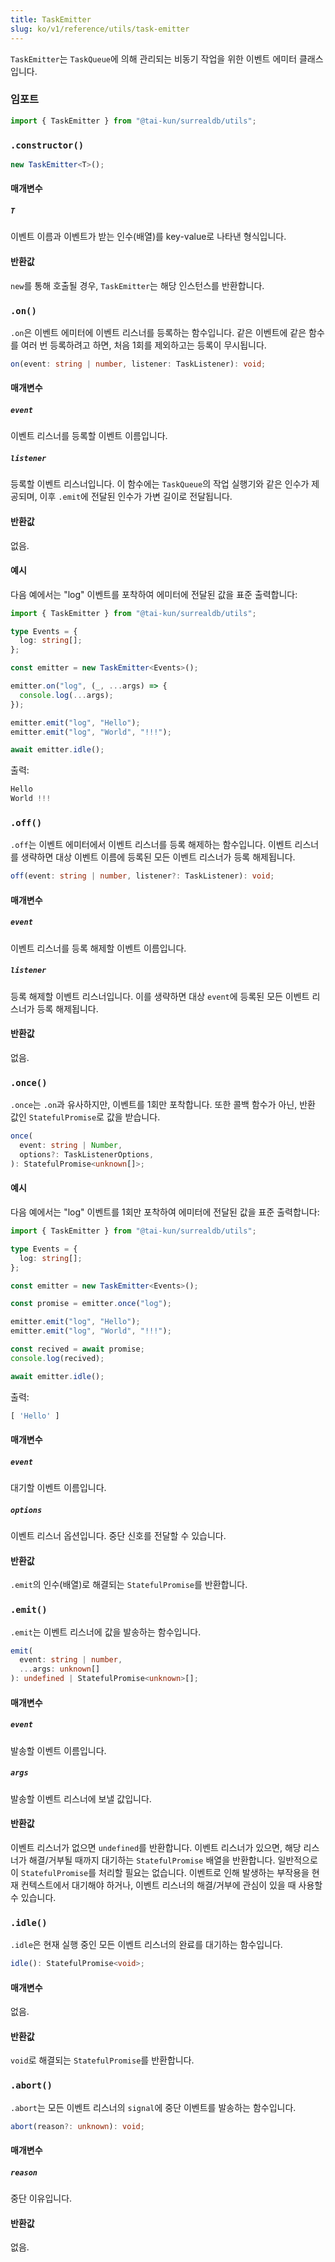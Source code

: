 ```yaml
---
title: TaskEmitter
slug: ko/v1/reference/utils/task-emitter
---
```



`TaskEmitter`는 `TaskQueue`에 의해 관리되는 비동기 작업을 위한 이벤트 에미터 클래스입니다.

### 임포트

```ts
import { TaskEmitter } from "@tai-kun/surrealdb/utils";
```

### `.constructor()`

```ts
new TaskEmitter<T>();
```

#### 매개변수

##### `T`

이벤트 이름과 이벤트가 받는 인수(배열)를 key-value로 나타낸 형식입니다.

#### 반환값

`new`를 통해 호출될 경우, `TaskEmitter`는 해당 인스턴스를 반환합니다.

### `.on()` <Badge variant="instance" /><Badge variant="method" />

`.on`은 이벤트 에미터에 이벤트 리스너를 등록하는 함수입니다. 같은 이벤트에 같은 함수를 여러 번 등록하려고 하면, 처음 1회를 제외하고는 등록이 무시됩니다.

```ts
on(event: string | number, listener: TaskListener): void;
```

#### 매개변수

##### `event`

이벤트 리스너를 등록할 이벤트 이름입니다.

##### `listener`

등록할 이벤트 리스너입니다. 이 함수에는 `TaskQueue`의 작업 실행기와 같은 인수가 제공되며, 이후 `.emit`에 전달된 인수가 가변 길이로 전달됩니다.

#### 반환값

없음.

#### 예시

다음 예에서는 "log" 이벤트를 포착하여 에미터에 전달된 값을 표준 출력합니다:

```ts
import { TaskEmitter } from "@tai-kun/surrealdb/utils";

type Events = {
  log: string[];
};

const emitter = new TaskEmitter<Events>();

emitter.on("log", (_, ...args) => {
  console.log(...args);
});

emitter.emit("log", "Hello");
emitter.emit("log", "World", "!!!");

await emitter.idle();
```

출력:

```js
Hello
World !!!
```

### `.off()` <Badge variant="instance" /><Badge variant="method" />

`.off`는 이벤트 에미터에서 이벤트 리스너를 등록 해제하는 함수입니다. 이벤트 리스너를 생략하면 대상 이벤트 이름에 등록된 모든 이벤트 리스너가 등록 해제됩니다.

```ts
off(event: string | number, listener?: TaskListener): void;
```

#### 매개변수

##### `event`

이벤트 리스너를 등록 해제할 이벤트 이름입니다.

##### `listener`

등록 해제할 이벤트 리스너입니다. 이를 생략하면 대상 `event`에 등록된 모든 이벤트 리스너가 등록 해제됩니다.

#### 반환값

없음.

### `.once()` <Badge variant="instance" /><Badge variant="method" />

`.once`는 `.on`과 유사하지만, 이벤트를 1회만 포착합니다. 또한 콜백 함수가 아닌, 반환 값인 `StatefulPromise`로 값을 받습니다.

```ts
once(
  event: string | Number,
  options?: TaskListenerOptions,
): StatefulPromise<unknown[]>;
```

#### 예시

다음 예에서는 "log" 이벤트를 1회만 포착하여 에미터에 전달된 값을 표준 출력합니다:

```ts
import { TaskEmitter } from "@tai-kun/surrealdb/utils";

type Events = {
  log: string[];
};

const emitter = new TaskEmitter<Events>();

const promise = emitter.once("log");

emitter.emit("log", "Hello");
emitter.emit("log", "World", "!!!");

const recived = await promise;
console.log(recived);

await emitter.idle();
```

출력:

```js
[ 'Hello' ]
```

#### 매개변수

##### `event`

대기할 이벤트 이름입니다.

##### `options`

이벤트 리스너 옵션입니다. 중단 신호를 전달할 수 있습니다.

#### 반환값

`.emit`의 인수(배열)로 해결되는 `StatefulPromise`를 반환합니다.

### `.emit()` <Badge variant="instance" /><Badge variant="method" />

`.emit`는 이벤트 리스너에 값을 발송하는 함수입니다.

```ts
emit(
  event: string | number,
  ...args: unknown[]
): undefined | StatefulPromise<unknown>[];
```

#### 매개변수

##### `event`

발송할 이벤트 이름입니다.

##### `args`

발송할 이벤트 리스너에 보낼 값입니다.

#### 반환값

이벤트 리스너가 없으면 `undefined`를 반환합니다. 이벤트 리스너가 있으면, 해당 리스너가 해결/거부될 때까지 대기하는 `StatefulPromise` 배열을 반환합니다. 일반적으로 이 `StatefulPromise`를 처리할 필요는 없습니다. 이벤트로 인해 발생하는 부작용을 현재 컨텍스트에서 대기해야 하거나, 이벤트 리스너의 해결/거부에 관심이 있을 때 사용할 수 있습니다.

### `.idle()` <Badge variant="instance" /><Badge variant="method" />

`.idle`은 현재 실행 중인 모든 이벤트 리스너의 완료를 대기하는 함수입니다.

```ts
idle(): StatefulPromise<void>;
```

#### 매개변수

없음.

#### 반환값

`void`로 해결되는 `StatefulPromise`를 반환합니다.

### `.abort()` <Badge variant="instance" /><Badge variant="method" />

`.abort`는 모든 이벤트 리스너의 `signal`에 중단 이벤트를 발송하는 함수입니다.

```ts
abort(reason?: unknown): void;
```

#### 매개변수

##### `reason`

중단 이유입니다.

#### 반환값

없음.
